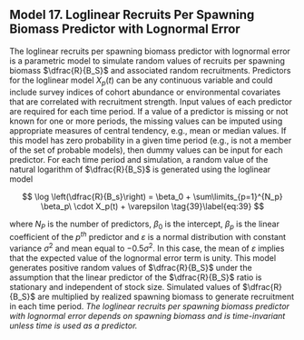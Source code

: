 
## Model 17. Loglinear Recruits Per Spawning Biomass Predictor with Lognormal Error {.unnumbered}

The loglinear recruits per spawning biomass predictor with lognormal error is a parametric model to simulate random values of recruits per spawning biomass $\dfrac{R}{B_S}$ and associated random recruitments. Predictors for the loglinear model $X_p(t)$ can be any continuous variable and could include survey indices of cohort abundance or environmental covariates that are correlated with recruitment strength. Input values of each predictor are required for each time period. If a value of a predictor is missing or not known for one or more periods, the missing values can be imputed using appropriate measures of central tendency, e.g., mean or median values. If this model has zero probability in a given time period (e.g., is not a member of the set of probable models), then dummy values can be input for each predictor. For each time period and simulation, a random value of the natural logarithm of $\dfrac{R}{B_S}$ is generated using the loglinear model

$$
\log \left(\dfrac{R}{B_s}\right) = \beta_0 + \sum\limits_{p=1}^{N_p} \beta_p\ \cdot X_p(t) + \varepsilon \tag{39}\label{eq:39}
$$

where $N_P$ is the number of predictors, $\beta_0$ is the intercept, $\beta_p$ is the linear coefficient of the $p^{th}$ predictor and $\varepsilon$ is a normal distribution with constant variance $\sigma^2$ and mean equal to $-0.5\sigma^2$. In this case, the mean of $\varepsilon$ implies that the expected value of the lognormal error term is unity. This model generates positive random values of $\dfrac{R}{B_S}$ under the assumption that the linear predictor of the $\dfrac{R}{B_S}$ ratio is stationary and independent of stock size. Simulated values of $\dfrac{R}{B_S}$ are multiplied by realized spawning biomass to generate recruitment in each time period. *The loglinear recruits per spawning biomass predictor with lognormal error depends on spawning biomass and is time-invariant unless time is used as a predictor.*
